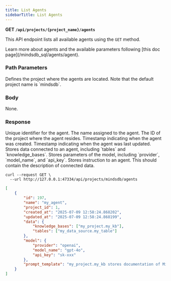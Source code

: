 ```yaml
---
title: List Agents
sidebarTitle: List Agents
---
```


**GET `/api/projects/{project_name}/agents`**

This API endpoint lists all available agents using the `GET` method.

<Tip>
Learn more about agents and the available parameters following [this doc page](/mindsdb_sql/agents/agent).
</Tip>

### Path Parameters

<ParamField body='project_name' type='string' required>
Defines the project where the agents are located. Note that the default project name is `mindsdb`.
</ParamField>

### Body

None.

### Response

<ResponseField name="id" type="string" required>  
Unique identifier for the agent.
</ResponseField>

<ResponseField name="name" type="string" required>  
The name assigned to the agent.
</ResponseField>

<ResponseField name="project_id" type="string" required>  
The ID of the project where the agent resides.
</ResponseField>

<ResponseField name="created_at" type="string" required>  
Timestamp indicating when the agent was created.
</ResponseField>

<ResponseField name="updated_at" type="string" required>  
Timestamp indicating when the agent was last updated.
</ResponseField>

<ResponseField body='data' type='string'>
Stores data connected to an agent, including `tables` and `knowledge_bases`.
</ResponseField>

<ResponseField body='model' type='string'>
Stores parameters of the model, including `provider`, `model_name`, and `api_key`.
</ResponseField>

<ResponseField body='prompt_template' type='string'>
Stores instruction to an agent. This should contain the description of connected data.
</ResponseField>

<RequestExample>

```shell Shell
curl --request GET \
  --url http://127.0.0.1:47334/api/projects/mindsdb/agents
```

</RequestExample>

<ResponseExample>

```json Response
[
    {
        "id": 197,
        "name": "my_agent",
        "project_id": 1,
        "created_at": "2025-07-09 12:58:24.868202",
        "updated_at": "2025-07-09 12:58:24.868199",
        "data": {
            "knowledge_bases": ["my_project.my_kb"],
            "tables": ["my_data_source.my_table"]
        },
        "model": {
            "provider": "openai",
            "model_name": "gpt-4o",
            "api_key": "sk-xxx"
        },
        "prompt_template": "my_project.my_kb stores documentation of MindsDB, my_data_source.my_table stores documentation of MindsDB"
    }
]
```

</ResponseExample>
